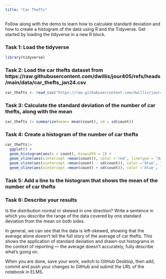 ```yaml
---
title: "Car Thefts"
---
```


Follow along with the demo to learn how to calculate standard deviation and how to create a histogram of the data using R and the Tidyverse. Get started by loading the tidyverse in a new R block.

### Task 1: Load the tidyverse
```r
library(tidyverse)

```



### Task 2: Load the car thefts dataset from https://raw.githubusercontent.com/dwillis/jour405/refs/heads/main/data/car_thefts_jan24.csv

```r
car_thefts <- read_csv("https://raw.githubusercontent.com/dwillis/jour405/refs/heads/main/data/car_thefts_jan24.csv")
```


### Task 3: Calculate the standard deviation of the number of car thefts, along with the mean

```r
car_thefts |> summarize(mean= mean(count), sd = sd(count))

```



### Task 4: Create a histogram of the number of car thefts

```r
car_thefts|> 
  ggplot() +
  geom_histogram(aes(x = count), binwidth = 2) +
  geom_vline(aes(xintercept =mean(count)), color ='red', linetype = "dashed", size = 1) +
  geom_vline(aes(xintercept =mean(count) - sd(count)), color ='blue', linetype = "dashed", size = 1) +
  geom_vline(aes(xintercept =mean(count) + sd(count)), color ='blue', linetype = "dashed", size = 1)
```


### Task 5: Add a line to the histogram that shows the mean of the number of car thefts


### Task 6: Describe your results

Is the distribution normal or skewed in one direction? Write a sentence in which you describe the range of the data covered by one standard deviation from the mean on both sides.

In general, we can see that the data is left-skewed, showing that the average alone doesn't tell the full story of the average of car thefts. This shows the application of standard deviation and drawn-out histograms in the context of reporting — the average doesn't accurately, fully describe what's going on.


When you are done, save your work, switch to GitHub Desktop, then add, commit and push your changes to GitHub and submit the URL of the notebook in ELMS.
